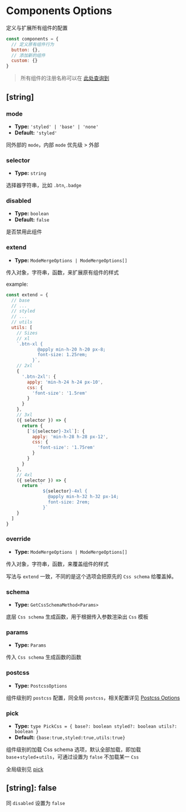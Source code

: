 # Components Options

定义与扩展所有组件的配置

```js
const components = {
  // 定义原有组件行为
  button: {},
  // 添加新的组件
  custom: {}
}
```

> 所有组件的注册名称可以在 [此处查询到](https://github.com/sonofmagic/icestack/blob/main/packages/ui/src/components/index.ts)

## [string]

### mode

- **Type:** `'styled' | 'base' | 'none'`
- **Default:** `'styled'`

同外部的 `mode`，内部 `mode` 优先级 > 外部

### selector

- **Type:** `string`

选择器字符串，比如 `.btn`,`.badge`

### disabled

- **Type:** `boolean`
- **Default:** `false`

是否禁用此组件

### extend

- **Type:** `ModeMergeOptions | ModeMergeOptions[]`

传入对象，字符串，函数，来扩展原有组件的样式

example:

```js
const extend = {
  // base
  // ...
  // styled
  // ...
  // utils
  utils: [
    // Sizes
    // xl
    `.btn-xl {
            @apply min-h-20 h-20 px-8;
            font-size: 1.25rem;
          }`,
    // 2xl
    {
      '.btn-2xl': {
        apply: 'min-h-24 h-24 px-10',
        css: {
          'font-size': '1.5rem'
        }
      }
    },
    // 3xl
    ({ selector }) => {
      return {
        [`${selector}-3xl`]: {
          apply: 'min-h-28 h-28 px-12',
          css: {
            'font-size': '1.75rem'
          }
        }
      }
    },
    // 4xl
    ({ selector }) => {
      return `
              ${selector}-4xl {
                @apply min-h-32 h-32 px-14;
                font-size: 2rem;
              }`
    }
  ]
}
```

### override

- **Type:** `ModeMergeOptions | ModeMergeOptions[]`

传入对象，字符串，函数，来覆盖组件的样式

写法与 `extend` 一致，不同的是这个选项会把原先的 `Css schema` 给覆盖掉。

### schema

- **Type:** `GetCssSchemaMethod<Params>`

底层 `Css schema` 生成函数，用于根据传入参数渲染出 `Css` 模板

### params

- **Type:** `Params`

传入 `Css schema` 生成函数的函数

### postcss

- **Type:** `PostcssOptions`

组件级别的 `postcss` 配置，同全局 `postcss`，相关配置详见 [Postcss Options](./postcss)

### pick

- **Type:** `type PickCss = {
  base?: boolean
  styled?: boolean
  utils?: boolean
}`
- **Default:** `{base:true,styled:true,utils:true}`

组件级别的加载 Css schema 选项，默认全部加载，即加载 `base`+`styled`+`utils`，可通过设置为 `false` 不加载某一 `Css`

全局级别见 [pick](/config/overview#pick)

## [string]: false

同 `disabled` 设置为 `false`
